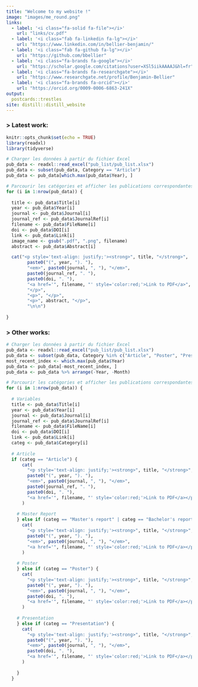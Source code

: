 ```yaml
---
title: "Welcome to my website !"
image: "images/me_round.png"
links:
  - label: '<i class="fa-solid fa-file"></i>'
    url: "links/cv.pdf"
  - label: '<i class="fab fa-linkedin fa-lg"></i>'
    url: "https://www.linkedin.com/in/bellier-benjamin/"
  - label: '<i class="fab fa-github fa-lg"></i>'
    url: "https://github.com/bbellier"
  - label: '<i class="fa-brands fa-google"></i>'
    url: "https://scholar.google.com/citations?user=XSl5iikAAAAJ&hl=fr"
  - label: '<i class="fa-brands fa-researchgate"></i>'
    url: "https://www.researchgate.net/profile/Benjamin-Bellier"
  - label: '<i class="fa-brands fa-orcid"></i>'
    url: "https://orcid.org/0009-0006-6863-241X"
output:
  postcards::trestles
site: distill::distill_website
---
```


### \> Latest work:

```r

knitr::opts_chunk$set(echo = TRUE)
library(readxl)
library(tidyverse)
```

```r

# Charger les données à partir du fichier Excel
pub_data <- readxl::read_excel("pub_list/pub_list.xlsx")
pub_data <- subset(pub_data, Category == "Article")
pub_data <- pub_data[which.max(pub_data$Year), ]

# Parcourir les catégories et afficher les publications correspondantes
for (i in 1:nrow(pub_data)) {
  
  title <- pub_data$Title[i]
  year <- pub_data$Year[i]
  journal <- pub_data$Journal[i]
  journal_ref <- pub_data$JournalRef[i]
  filename <- pub_data$FileName[i]
  doi <- pub_data$DOI[i]
  link <- pub_data$Link[i]
  image_name <- gsub(".pdf", ".png", filename)
  abstract <- pub_data$Abstract[i]

  cat("<p style='text-align: justify;'><strong>", title, "</strong>", 
        paste0("(", year, "). "), 
        "<em>", paste0(journal, ", "), "</em>", 
        paste0(journal_ref, ". "), 
        paste0(doi, ". "),
        "<a href='", filename, "' style='color:red;'>Link to PDF</a>", 
        "</p>",
        "<p>", "</p>",
        "<p>", abstract, "</p>", 
        "\n\n")
  
}
```

### \> Other works:

```r

# Charger les données à partir du fichier Excel
pub_data <- readxl::read_excel("pub_list/pub_list.xlsx")
pub_data <- subset(pub_data, Category %in% c("Article", "Poster", "Presentation"))
most_recent_index <- which.max(pub_data$Year)
pub_data <- pub_data[-most_recent_index, ]
pub_data <- pub_data %>% arrange(-Year, -Month)

# Parcourir les catégories et afficher les publications correspondantes
for (i in 1:nrow(pub_data)) {
    
  # Variables
  title <- pub_data$Title[i]
  year <- pub_data$Year[i]
  journal <- pub_data$Journal[i]
  journal_ref <- pub_data$JournalRef[i]
  filename <- pub_data$FileName[i]
  doi <- pub_data$DOI[i]
  link <- pub_data$Link[i]
  categ <- pub_data$Category[i]
    
  # Article
  if (categ == "Article") {
      cat(
        "<p style='text-align: justify;'><strong>", title, "</strong>", 
        paste0("(", year, "). "), 
        "<em>", paste0(journal, ", "), "</em>", 
        paste0(journal_ref, ". "), 
        paste0(doi, ". "),
        "<a href='", filename, "' style='color:red;'>Link to PDF</a></p>\n\n"
      )
      
    # Master Report
    } else if (categ == "Master's report" | categ == "Bachelor's report" | categ == "Master's internship") {
      cat(
        "<p style='text-align: justify;'><strong>", title, "</strong>", 
        paste0("(", year, "). "), 
        "<em>", paste0(journal, ", "), "</em>", 
        "<a href='", filename, "' style='color:red;'>Link to PDF</a></p>\n\n"
      )
      
    # Poster
    } else if (categ == "Poster") {
      cat(
        "<p style='text-align: justify;'><strong>", title, "</strong>", 
        paste0("(", year, "). "), 
        "<em>", paste0(journal, ", "), "</em>", 
        paste0(doi, ". "),
        "<a href='", filename, "' style='color:red;'>Link to PDF</a></p>\n\n"
      )
      
    # Presentation
    } else if (categ == "Presentation") {
      cat(
        "<p style='text-align: justify;'><strong>", title, "</strong>", 
        paste0("(", year, "). "), 
        "<em>", paste0(journal, ", "), "</em>", 
        paste0(doi, ". "),
        "<a href='", filename, "' style='color:red;'>Link to PDF</a></p>\n\n"
      )
    
    }
  }
```

